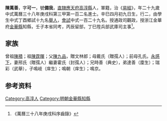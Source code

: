 {{明清人物信息框
| 姓名 = 陳萬善
| 原名 =
| 圖片名稱= 
| 圖片大小 =
| 圖片說明 = 
| 最高職務 =
| 國家 = 大明 
| 爵位 =
| 籍貫 = [[直隸|直隸]][[應天府|應天府]][[高淳縣|高淳縣]]
| 族裔 = 
| 旗籍 = 
| 字號 = 
| 諡號 =
| 出生日期 = 辛巳四月初九日
| 出生地點 =
| 逝世日期 = 
| 逝世地點 =
| 墓葬 =
| 配偶 = 邢氏（贈孺人）霍氏（封孺人）
| 親屬 = 曾祖[[陳積|陳積]]，祖[[陳霆暉|陳霆暉]]，父[[陳九品|陳九品]]，母戴氏（贈孺人）；前母孔氏
| 出身 =
* 萬曆三十八年庚戌科進士
| 經歷 =
| 著作 =  
*
*
*
}}
'''陳萬善'''{{BD|1582年||1641年||}}，字'''可一'''，號'''備我'''，[[直隸|直隸]][[應天府|應天府]][[高淳縣|高淳縣]]人，軍籍，治《[[易經|易經]]》，年二十九歲中式萬曆三十八年庚戌科第三甲第一百二名進士。辛巳四月初九日生，行二，由學生中式丁酉鄉試十九名[[舉人|舉人]]，[[會試|會試]]中式一百二十九名。授通政司觀政，授浙江金華府[[金華縣|金華縣]]知縣，壬子本省同考，丙辰留部，丁巳陞兵部武庫司主事<ref>《萬曆三十八年庚戌科序齒錄》</ref>。

== 家族 ==
曾祖[[陳積|陳積]]；祖[[陳霆暉|陳霆暉]]；父[[陳九品|陳九品]]，贈文林郎；母戴氏（贈孺人）；前母孔氏。[[永感下|永感下]]，妻邢氏（贈孺人）繼妻霍氏（封孺人）；兄時善（典史），弟達善（廩生）；瑞彩（武舉），子鳴岐（庠生）；鳴朝（庠生）；鳴京。

== 参考资料 ==
{{reflist}}

{{start box}}
{{s-off}}
{{s-before|[[龍遇奇|龍遇奇]]}}
{{s-title|明朝金華縣知縣|1611年－萬曆年間}}
{{s-after|[[鄒復宣|鄒復宣]]}}
{{end box}}

{{萬曆三十八年庚戌科殿试金榜}}

{{Authority control}}

{{DEFAULTSORT:}}
[[Category:高淳人|Category:高淳人]]
[[Category:明朝金華縣知縣|Category:明朝金華縣知縣]]


{{明朝人物小作品}}